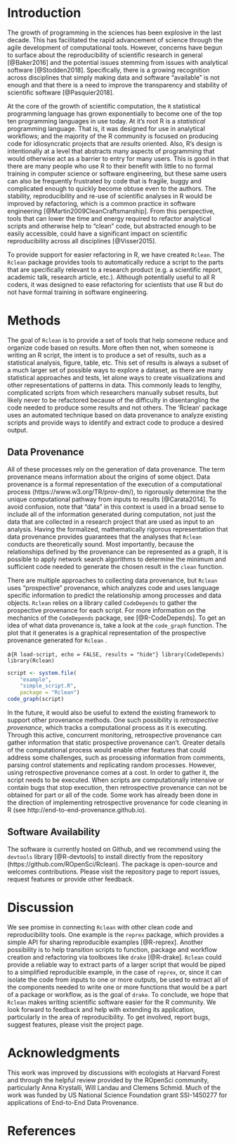 # Introduction

The growth of programming in the sciences has been explosive in the
last decade. This has facilitated the rapid advancement of science
through the agile development of computational tools. However,
concerns have begun to surface about the reproducibility of scientific
research in general [@Baker2016] and the potential issues stemming from
issues with analytical software [@Stodden2018]. Specifically, there is a
growing recognition across disciplines that simply making data and
software "available" is not enough and that there is a need to improve
the transparency and stability of scientific software [@Pasquier2018].

At the core of the growth of scientific computation, the ``R``
statistical programming language has grown exponentially to become one
of the top ten programming languages in use today. At it's root R is a
*statistical* programming language. That is, it was designed for use
in analytical workflows; and the majority of the R community is
focused on producing code for idiosyncratic projects that are
*results* oriented. Also, R's design is intentionally at a level that
abstracts many aspects of programming that would otherwise act as a
barrier to entry for many users. This is good in that there are many
people who use R to their benefit with little to no formal training in
computer science or software engineering, but these same users can
also be frequently frustrated by code that is fragile, buggy and
complicated enough to quickly become obtuse even to the authors. The
stability, reproducibility and re-use of scientific analyses in R
would be improved by refactoring, which is a common practice in
software engineering [@Martin2009CleanCraftsmanship]. From this
perspective, tools that can lower the time and energy required to
refactor analytical scripts and otherwise help to "clean" code, but
abstracted enough to be easily accessible, could have a significant
impact on scientific reproducibility across all disciplines
[@Visser2015].

To provide support for easier refactoring in R, we have created
``Rclean``. The ``Rclean`` package provides tools to automatically
reduce a script to the parts that are specifically relevant to a
research product (e.g.  a scientific report, academic talk, research
article, etc.). Although potentially useful to all R coders, it was
designed to ease refactoring for scientists that use R but do not have
formal training in software engineering.

# Methods

The goal of `Rclean` is to provide a set of tools that help someone
reduce and organize code based on results. More often then not, when
someone is writing an R script, the intent is to produce a set of
results, such as a statistical analysis, figure, table, etc. This set
of results is always a subset of a much larger set of possible ways to
explore a dataset, as there are many statistical approaches and tests,
let alone ways to create visualizations and other representations of
patterns in data. This commonly leads to lengthy, complicated scripts
from which researchers manually subset results, but likely never to be
refactored because of the difficulty in disentangling the code needed
to produce some results and not others. The 'Rclean' package uses an
automated technique based on data provenance to analyze existing
scripts and provide ways to identify and extract code to produce a
desired output.


## Data Provenance

All of these processes rely on the generation of data provenance.  The
term provenance means information about the origins of some
object. Data provenance is a formal representation of the execution of
a computational process (https://www.w3.org/TR/prov-dm/), to
rigorously determine the the unique computational pathway from inputs
to results [@Carata2014]. To avoid confusion, note that "data" in this
context is used in a broad sense to include all of the information
generated during computation, not just the data that are collected in
a research project that are used as input to an analysis. Having the
formalized, mathematically rigorous representation that data
provenance provides guarantees that the analyses that `Rclean`
conducts are theoretically sound. Most importantly, because the
relationships defined by the provenance can be represented as a graph,
it is possible to apply network search algorithms to determine the
minimum and sufficient code needed to generate the chosen result in
the `clean` function.

There are multiple approaches to collecting data provenance, but
`Rclean` uses "prospective" provenance, which analyzes code and uses
language specific information to predict the relationship among
processes and data objects. `Rclean` relies on a library called
`CodeDepends` to gather the prospective provenance for each
script. For more information on the mechanics of the `CodeDepends`
package, see [@R-CodeDepends]. To get an idea of what data provenance
is, take a look at the `code_graph` function. The plot that it
generates is a graphical representation of the prospective provenance
generated for `Rclean` \ref{fig:prov-graph}.

a```{R load-script, echo = FALSE, results = "hide"}
library(CodeDepends)
library(Rclean)
```

```R

script <- system.file(
    "example", 
    "simple_script.R", 
    package = "Rclean")
code_graph(script)

```

In the future, it would also be useful to extend the existing
framework to support other provenance methods. One such possibility is
*retrospective provenance*, which tracks a computational process as it
is executing. Through this active, concurrent monitoring,
retrospective provenance can gather information that static
prospective provenance can't. Greater details of the computational
process would enable other features that could address some
challenges, such as processing information from comments, parsing
control statements and replicating random processes. However, using
retrospective provenance comes at a cost. In order to gather it, the
script needs to be executed. When scripts are computationally
intensive or contain bugs that stop execution, then retrospective
provenance can not be obtained for part or all of the code. Some work
has already been done in the direction of implementing retrospective
provenance for code cleaning in R (see
http://end-to-end-provenance.github.io).



## Software Availability

The software is currently hosted on Github, and we recommend using the
`devtools` library [@R-devtools] to install directly from the
repository (https://github.com/ROpenSci/Rclean). The package is
open-source and welcomes contributions. Please visit the repository
page to report issues, request features or provide other feedback.

# Discussion

We see promise in connecting `Rclean` with other clean code and
reproducibility tools. One example is the `reprex` package, which
provides a simple API for sharing reproducible examples
[@R-reprex]. Another possibility is to help transition scripts to
function, package and workflow creation and refactoring via toolboxes
like `drake` [@R-drake]. `Rclean` could provide a reliable way to
extract parts of a larger script that would be piped to a simplified
reproducible example, in the case of `reprex`, or, since it can
isolate the code from inputs to one or more outputs, be used to
extract all of the components needed to write one or more functions
that would be a part of a package or workflow, as is the goal of
`drake`. To conclude, we hope that `Rclean` makes writing scientific
software easier for the R community. We look forward to feedback and
help with extending its application, particularly in the area of
reproducibility. To get involved, report bugs, suggest features,
please visit the project page.

# Acknowledgments

This work was improved by discussions with ecologists at Harvard
Forest and through the helpful review provided by the ROpenSci
community, particularly Anna Krystalli, Will Landau and Clemens
Schmid. Much of the work was funded by US National Science Foundation
grant SSI-1450277 for applications of End-to-End Data Provenance.

# References

<!-- Use overleaf papers.bib + knitr::write_bib -->
